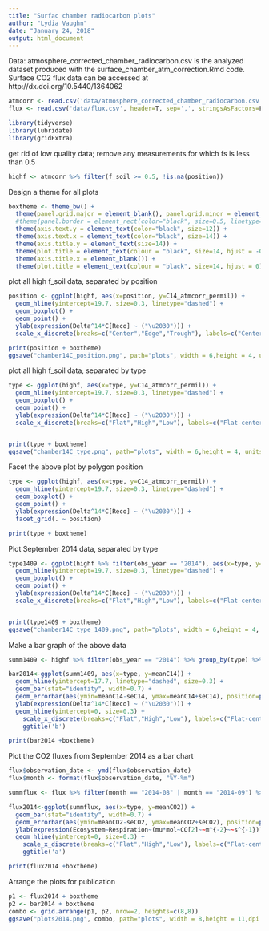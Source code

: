 ```yaml
---
title: "Surfac chamber radiocarbon plots"
author: "Lydia Vaughn"
date: "January 24, 2018"
output: html_document
---
```


Data: atmosphere_corrected_chamber_radiocarbon.csv is the analyzed dataset produced with the surface_chamber_atm_correction.Rmd code. Surface CO2 flux data can be accessed at http://dx.doi.org/10.5440/1364062
```r
atmcorr <- read.csv('data/atmosphere_corrected_chamber_radiocarbon.csv', header=T, sep=',', stringsAsFactors=F)
flux <- read.csv('data/flux.csv', header=T, sep=',', stringsAsFactors=F)
```

```r
library(tidyverse)
library(lubridate)
library(gridExtra)
```

get rid of low quality data; remove any measurements for which fs is less than 0.5
```r
highf <- atmcorr %>% filter(f_soil >= 0.5, !is.na(position))
```

Design a theme for all plots
```r
boxtheme <- theme_bw() + 
  theme(panel.grid.major = element_blank(), panel.grid.minor = element_blank(), panel.background = element_blank()) +
  #theme(panel.border = element_rect(color="black", size=0.5, linetype="solid")) +
  theme(axis.text.y = element_text(color="black", size=12)) +
  theme(axis.text.x = element_text(color="black", size=14)) +
  theme(axis.title.y = element_text(size=14)) +
  theme(plot.title = element_text(colour = "black", size=14, hjust = -0.1)) +
  theme(axis.title.x = element_blank()) +
  theme(plot.title = element_text(colour = "black", size=14, hjust = 0)) 


```

plot all high f_soil data, separated by position
```r
position <- ggplot(highf, aes(x=position, y=C14_atmcorr_permil)) +
  geom_hline(yintercept=19.7, size=0.3, linetype="dashed") +
  geom_boxplot() +
  geom_point() +
  ylab(expression(Delta^14*C[Reco] ~ ("\u2030"))) +
  scale_x_discrete(breaks=c("Center","Edge","Trough"), labels=c("Center","Rim","Trough")) 

print(position + boxtheme)
ggsave("chamber14C_position.png", path="plots", width = 6,height = 4, units="in", dpi = 600)
```

plot all high f_soil data, separated by type
```r
type <- ggplot(highf, aes(x=type, y=C14_atmcorr_permil)) +
  geom_hline(yintercept=19.7, size=0.3, linetype="dashed") +
  geom_boxplot() +
  geom_point() +
  ylab(expression(Delta^14*C[Reco] ~ ("\u2030"))) +
  scale_x_discrete(breaks=c("Flat","High","Low"), labels=c("Flat-centered","High-centered","Low-centered")) 


print(type + boxtheme)
ggsave("chamber14C_type.png", path="plots", width = 6,height = 4, units="in", dpi = 600)
```

Facet the above plot by polygon position
```r
type <- ggplot(highf, aes(x=type, y=C14_atmcorr_permil)) +
  geom_hline(yintercept=19.7, size=0.3, linetype="dashed") +
  geom_boxplot() +
  geom_point() +
  ylab(expression(Delta^14*C[Reco] ~ ("\u2030"))) +
  facet_grid(. ~ position)

print(type + boxtheme)
```

Plot September 2014 data, separated by type
```r
type1409 <- ggplot(highf %>% filter(obs_year == "2014"), aes(x=type, y=C14_atmcorr_permil)) +
  geom_hline(yintercept=19.7, size=0.3, linetype="dashed") +
  geom_boxplot() +
  geom_point() +
  ylab(expression(Delta^14*C[Reco] ~ ("\u2030"))) +
  scale_x_discrete(breaks=c("Flat","High","Low"), labels=c("Flat-centered","High-centered","Low-centered")) 


print(type1409 + boxtheme)
ggsave("chamber14C_type_1409.png", path="plots", width = 6,height = 4, units="in", dpi = 600)
```

Make a bar graph of the above data
```r
summ1409 <- highf %>% filter(obs_year == "2014") %>% group_by(type) %>% summarize(meanC14 = mean(C14_atmcorr_permil), sdC14 = sd(C14_atmcorr_permil), nC14 = length(C14_atmcorr_permil)) %>% mutate(seC14 = sdC14/nC14^0.5)

bar2014<-ggplot(summ1409, aes(x=type, y=meanC14)) +
  geom_hline(yintercept=17.7, linetype="dashed", size=0.3) +
  geom_bar(stat="identity", width=0.7) +
  geom_errorbar(aes(ymin=meanC14-seC14, ymax=meanC14+seC14), position=position_dodge(), width=0.2, size=0.4) +
  ylab(expression(Delta^14*C[Reco] ~ ("\u2030"))) +
  geom_hline(yintercept=0, size=0.3) +
    scale_x_discrete(breaks=c("Flat","High","Low"), labels=c("Flat-centered","High-centered","Low-centered"))  +
    ggtitle('b') 

print(bar2014 +boxtheme) 
```

Plot the CO2 fluxes from September 2014 as a bar chart
```r
flux$observation_date <- ymd(flux$observation_date)
flux$month <- format(flux$observation_date, "%Y-%m")

summflux <- flux %>% filter(month == "2014-08" | month == "2014-09") %>% group_by(type) %>% summarize(meanCO2 = mean(flux_CO2), sdCO2 = sd(flux_CO2), nCO2 = length(flux_CO2)) %>% mutate(seCO2 = sdCO2/nCO2^0.5)

flux2014<-ggplot(summflux, aes(x=type, y=meanCO2)) +
  geom_bar(stat="identity", width=0.7) +
  geom_errorbar(aes(ymin=meanCO2-seCO2, ymax=meanCO2+seCO2), position=position_dodge(), width=0.2, size=0.4) +
  ylab(expression(Ecosystem~Respiration~(mu*mol~CO[2]~~m^{-2}~~s^{-1}))) +
  geom_hline(yintercept=0, size=0.3) +
    scale_x_discrete(breaks=c("Flat","High","Low"), labels=c("Flat-centered","High-centered","Low-centered"))  +
    ggtitle('a') 

print(flux2014 +boxtheme) 
```

Arrange the plots for publication
```r
p1 <- flux2014 + boxtheme
p2 <- bar2014 + boxtheme
combo <- grid.arrange(p1, p2, nrow=2, heights=c(8,8))
ggsave("plots2014.png", combo, path="plots", width = 8,height = 11,dpi = 1200)
```
